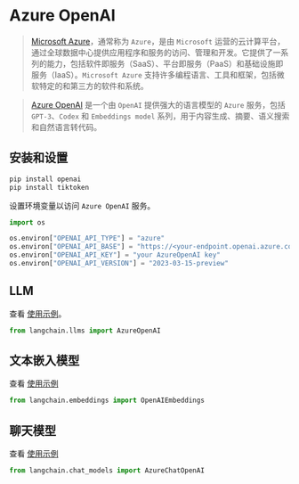 # Azure OpenAI

> [Microsoft Azure](https://en.wikipedia.org/wiki/Microsoft_Azure)，通常称为 `Azure`，是由 `Microsoft` 运营的云计算平台，通过全球数据中心提供应用程序和服务的访问、管理和开发。它提供了一系列的能力，包括软件即服务（SaaS）、平台即服务（PaaS）和基础设施即服务（IaaS）。`Microsoft Azure` 支持许多编程语言、工具和框架，包括微软特定的和第三方的软件和系统。


> [Azure OpenAI](https://learn.microsoft.com/en-us/azure/cognitive-services/openai/) 是一个由 `OpenAI` 提供强大的语言模型的 `Azure` 服务，包括 `GPT-3`、`Codex` 和 `Embeddings model` 系列，用于内容生成、摘要、语义搜索和自然语言转代码。


## 安装和设置

```bash
pip install openai
pip install tiktoken
```


设置环境变量以访问 `Azure OpenAI` 服务。

```python
import os

os.environ["OPENAI_API_TYPE"] = "azure"
os.environ["OPENAI_API_BASE"] = "https://<your-endpoint.openai.azure.com/"
os.environ["OPENAI_API_KEY"] = "your AzureOpenAI key"
os.environ["OPENAI_API_VERSION"] = "2023-03-15-preview"
```

## LLM

查看 [使用示例](/docs/modules/model_io/models/llms/integrations/azure_openai_example.html)。

```python
from langchain.llms import AzureOpenAI
```

## 文本嵌入模型

查看 [使用示例](/docs/modules/data_connection/text_embedding/integrations/azureopenai.html)

```python
from langchain.embeddings import OpenAIEmbeddings
```

## 聊天模型

查看 [使用示例](/docs/modules/model_io/models/chat/integrations/azure_chat_openai.html)

```python
from langchain.chat_models import AzureChatOpenAI
```
